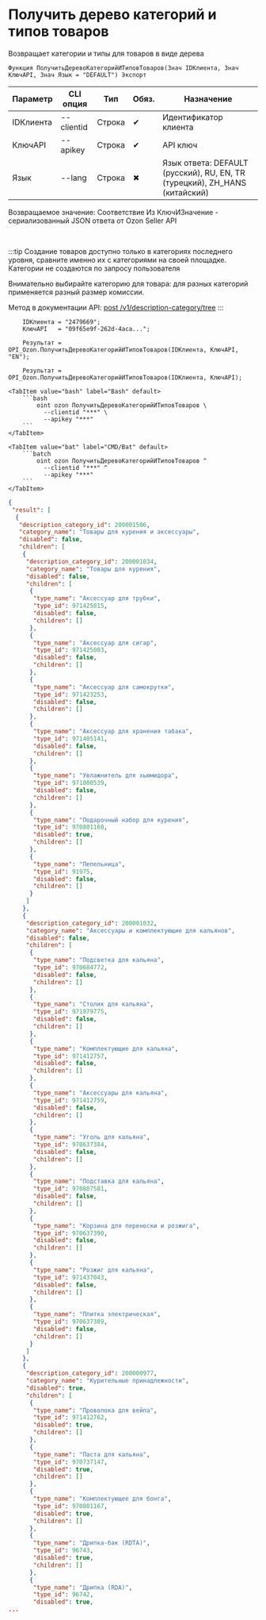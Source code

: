 ﻿---
sidebar_position: 1
description: Получить дерево категорий и типов товаров и другие функции для работы с Ozon в Открытом пакете интеграций - бесплатной open-source библиотеке интеграций для 1С:Предприятие 8, OneScript и CLI
keywords: [1C, 1С, 1С:Предприятие, 1С:Предприятие 8.3, API, Интеграция, Сервисы, Обмен, OneScript, CLI, Ozon]
---


# Получить дерево категорий и типов товаров
 Возвращает категории и типы для товаров в виде дерева



`Функция ПолучитьДеревоКатегорийИТиповТоваров(Знач IDКлиента, Знач КлючAPI, Знач Язык = "DEFAULT") Экспорт`

  | Параметр | CLI опция | Тип | Обяз. | Назначение |
  |-|-|-|-|-|
  | IDКлиента | --clientid | Строка | &#x2714; | Идентификатор клиента |
  | КлючAPI | --apikey | Строка | &#x2714; | API ключ |
  | Язык | --lang | Строка | &#x2716; | Язык ответа: DEFAULT (русский), RU, EN, TR (турецкий), ZH_HANS (китайский) |

  
  Возвращаемое значение:   Соответствие Из КлючИЗначение - сериализованный JSON ответа от Ozon Seller API

<br/>

:::tip
Создание товаров доступно только в категориях последнего уровня, сравните именно их с категориями на своей площадке. Категории не создаются по запросу пользователя

Внимательно выбирайте категорию для товара: для разных категорий применяется разный размер комиссии.

Метод в документации API: [post /v1/description-category/tree](https://docs.ozon.ru/api/seller/#operation/DescriptionCategoryAPI_GetTree)
:::
<br/>



```bsl title="Пример использования для 1С:Предприятие/OneScript"
    IDКлиента = "2479669";
    КлючAPI   = "09f65e9f-262d-4aca...";

    Результат = OPI_Ozon.ПолучитьДеревоКатегорийИТиповТоваров(IDКлиента, КлючAPI, "EN");

    Результат = OPI_Ozon.ПолучитьДеревоКатегорийИТиповТоваров(IDКлиента, КлючAPI);
```
    

 <Tabs>
  
    <TabItem value="bash" label="Bash" default>
        ```bash
            oint ozon ПолучитьДеревоКатегорийИТиповТоваров \
              --clientid "***" \
              --apikey "***"
        ```
    </TabItem>
  
    <TabItem value="bat" label="CMD/Bat" default>
        ```batch
            oint ozon ПолучитьДеревоКатегорийИТиповТоваров ^
              --clientid "***" ^
              --apikey "***"
        ```
    </TabItem>
</Tabs>


```json title="Результат"
{
 "result": [
  {
   "description_category_id": 200001506,
   "category_name": "Товары для курения и аксессуары",
   "disabled": false,
   "children": [
    {
     "description_category_id": 200001034,
     "category_name": "Товары для курения",
     "disabled": false,
     "children": [
      {
       "type_name": "Аксессуар для трубки",
       "type_id": 971425815,
       "disabled": false,
       "children": []
      },
      {
       "type_name": "Аксессуар для сигар",
       "type_id": 971425003,
       "disabled": false,
       "children": []
      },
      {
       "type_name": "Аксессуар для самокрутки",
       "type_id": 971423253,
       "disabled": false,
       "children": []
      },
      {
       "type_name": "Аксессуар для хранения табака",
       "type_id": 971405141,
       "disabled": false,
       "children": []
      },
      {
       "type_name": "Увлажнитель для хьюмидора",
       "type_id": 971000539,
       "disabled": false,
       "children": []
      },
      {
       "type_name": "Подарочный набор для курения",
       "type_id": 970801168,
       "disabled": true,
       "children": []
      },
      {
       "type_name": "Пепельница",
       "type_id": 91975,
       "disabled": false,
       "children": []
      }
     ]
    },
    {
     "description_category_id": 200001032,
     "category_name": "Аксессуары и комплектующие для кальянов",
     "disabled": false,
     "children": [
      {
       "type_name": "Подсветка для кальяна",
       "type_id": 970684772,
       "disabled": false,
       "children": []
      },
      {
       "type_name": "Столик для кальяна",
       "type_id": 971079775,
       "disabled": false,
       "children": []
      },
      {
       "type_name": "Комплектующие для кальяна",
       "type_id": 971412757,
       "disabled": false,
       "children": []
      },
      {
       "type_name": "Аксессуары для кальяна",
       "type_id": 971412759,
       "disabled": false,
       "children": []
      },
      {
       "type_name": "Уголь для кальяна",
       "type_id": 970637384,
       "disabled": false,
       "children": []
      },
      {
       "type_name": "Подставка для кальяна",
       "type_id": 970807581,
       "disabled": false,
       "children": []
      },
      {
       "type_name": "Корзина для переноски и розжига",
       "type_id": 970637390,
       "disabled": false,
       "children": []
      },
      {
       "type_name": "Розжиг для кальяна",
       "type_id": 971437043,
       "disabled": false,
       "children": []
      },
      {
       "type_name": "Плитка электрическая",
       "type_id": 970637389,
       "disabled": false,
       "children": []
      }
     ]
    },
    {
     "description_category_id": 200000977,
     "category_name": "Курительные принадлежности",
     "disabled": true,
     "children": [
      {
       "type_name": "Проволока для вейпа",
       "type_id": 971412762,
       "disabled": true,
       "children": []
      },
      {
       "type_name": "Паста для кальяна",
       "type_id": 970737147,
       "disabled": true,
       "children": []
      },
      {
       "type_name": "Комплектующее для бонга",
       "type_id": 970801167,
       "disabled": true,
       "children": []
      },
      {
       "type_name": "Дрипка-бак (RDTA)",
       "type_id": 96743,
       "disabled": true,
       "children": []
      },
      {
       "type_name": "Дрипка (RDA)",
       "type_id": 96742,
       "disabled": true,
...
```
